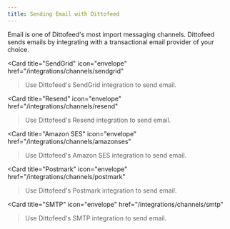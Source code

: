 ```yaml
---
title: Sending Email with Dittofeed
---
```


Email is one of Dittofeed's most import messaging channels. Dittofeed sends emails by integrating with a transactional email provider of your choice.

<CardGroup cols={2}>

<Card
  title="SendGrid"
  icon="envelope"
  href="/integrations/channels/sendgrid"
>Use Dittofeed's SendGrid integration to send email.</Card>

<Card
  title="Resend"
  icon="envelope"
  href="/integrations/channels/resend"
>Use Dittofeed's Resend integration to send email.</Card>

<Card
  title="Amazon SES"
  icon="envelope"
  href="/integrations/channels/amazonses"
>Use Dittofeed's Amazon SES integration to send email.</Card>

<Card
  title="Postmark"
  icon="envelope"
  href="/integrations/channels/postmark"
>Use Dittofeed's Postmark integration to send email.</Card>

<Card
  title="SMTP"
  icon="envelope"
  href="/integrations/channels/smtp"
>Use Dittofeed's SMTP integration to send email.</Card>
</CardGroup>
